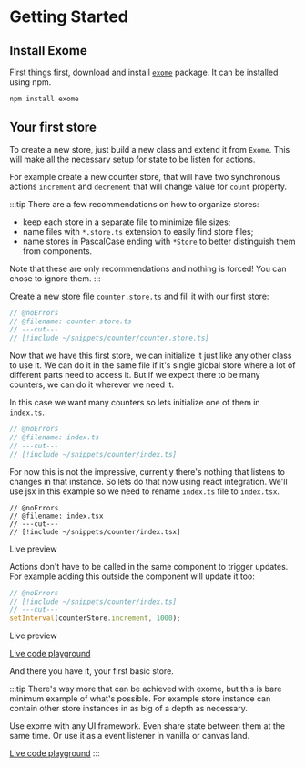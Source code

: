 
# Getting Started

## Install Exome

First things first, download and install [`exome`](https://www.npmjs.com/package/exome) package. It can be installed using npm.

```bash [Terminal]
npm install exome
```

## Your first store

To create a new store, just build a new class and extend it from `Exome`. This will make all the necessary setup for state to be listen for actions.

For example create a new counter store, that will have two synchronous actions `increment` and `decrement` that will change value for `count` property.

:::tip
There are a few recommendations on how to organize stores:
- keep each store in a separate file to minimize file sizes;
- name files with `*.store.ts` extension to easily find store files;
- name stores in PascalCase ending with `*Store` to better distinguish them from components.

Note that these are only recommendations and nothing is forced! You can chose to ignore them.
:::

Create a new store file `counter.store.ts` and fill it with our first store:

```ts twoslash [counter.store.ts] counter.store.ts
// @noErrors
// @filename: counter.store.ts
// ---cut---
// [!include ~/snippets/counter/counter.store.ts]
```

Now that we have this first store, we can initialize it just like any other class to use it. We can do it in the same file if it's single global store where a lot of different parts need to access it. But if we expect there to be many counters, we can do it wherever we need it.

In this case we want many counters so lets initialize one of them in `index.ts`.

```ts twoslash [index.ts] index.ts
// @noErrors
// @filename: index.ts
// ---cut---
// [!include ~/snippets/counter/index.ts]
```

For now this is not the impressive, currently there's nothing that listens to changes in that instance. So lets do that now using react integration. We'll use jsx in this example so we need to rename `index.ts` file to `index.tsx`.

```tsx twoslash [index.tsx] index.tsx
// @noErrors
// @filename: index.tsx
// ---cut---
// [!include ~/snippets/counter/index.tsx]
```

<div className="live-code-preview">
<span>Live preview</span>
<LiveCounterReact />
</div>

Actions don't have to be called in the same component to trigger updates. For example adding this outside the component will update it too:

```ts twoslash
// @noErrors
// [!include ~/snippets/counter/index.ts]
// ---cut---
setInterval(counterStore.increment, 1000);
```

<div className="live-code-preview">
<span>Live preview</span>
<LiveCounterReactInterval />
</div>

[Live code playground](https://dune.land/dune/468e79c1-e31b-4035-bc19-b03dfa363060)

And there you have it, your first basic store.

:::tip
There's way more that can be achieved with exome, but this is bare minimum example of what's possible. For example store instance can contain other store instances in as big of a depth as necessary.

Use exome with any UI framework. Even share state between them at the same time. Or use it as a event listener in vanilla or canvas land.

[Live code playground](https://codesandbox.io/p/sandbox/vue-exome-lchcp)
:::

